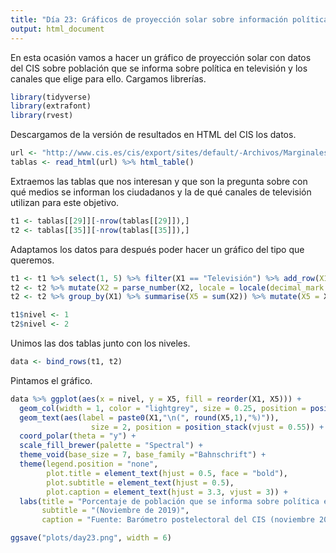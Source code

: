 ```yaml
---
title: "Día 23: Gráficos de proyección solar sobre información política en televisión"
output: html_document
---
```


En esta ocasión vamos a hacer un gráfico de proyección solar con datos del CIS sobre población que se informa sobre política en televisión y los canales que elige para ello. Cargamos librerías.

```r
library(tidyverse)
library(extrafont)
library(rvest)
```

Descargamos de la versión de resultados en HTML del CIS los datos.

```r
url <- "http://www.cis.es/cis/export/sites/default/-Archivos/Marginales/3260_3279/3269/es3269mar.html"
tablas <- read_html(url) %>% html_table()
```

Extraemos las tablas que nos interesan y que son la pregunta sobre con qué medios se informan los ciudadanos y la de qué canales de televisión utilizan para este objetivo.

```r
t1 <- tablas[[29]][-nrow(tablas[[29]]),]
t2 <- tablas[[35]][-nrow(tablas[[35]]),]
```

Adaptamos los datos para después poder hacer un gráfico del tipo que queremos.

```r
t1 <- t1 %>% select(1, 5) %>% filter(X1 == "Televisión") %>% add_row(X1 = "No", X5 = "26,1") %>% mutate(X1=replace(X1, X1=="Televisión", "Sí")) %>% mutate(X5 = parse_number(X5, locale = locale(decimal_mark = ",")))
t2 <- t2 %>% mutate(X2 = parse_number(X2, locale = locale(decimal_mark = ",")), X1 = ifelse(X2 > 2, X1, "Otros")) 
t2 <- t2 %>% group_by(X1) %>% summarise(X5 = sum(X2)) %>% mutate(X5 = X5*0.739) %>% arrange(desc(X5))

t1$nivel <- 1
t2$nivel <- 2
```

Unimos las dos tablas junto con los niveles.

```r
data <- bind_rows(t1, t2)
```

Pintamos el gráfico.

```r
data %>% ggplot(aes(x = nivel, y = X5, fill = reorder(X1, X5))) +
  geom_col(width = 1, color = "lightgrey", size = 0.25, position = position_stack()) +
  geom_text(aes(label = paste0(X1,"\n(", round(X5,1),"%)")), 
                  size = 2, position = position_stack(vjust = 0.55)) +
  coord_polar(theta = "y") +
  scale_fill_brewer(palette = "Spectral") +
  theme_void(base_size = 7, base_family ="Bahnschrift") +
  theme(legend.position = "none",
        plot.title = element_text(hjust = 0.5, face = "bold"),
        plot.subtitle = element_text(hjust = 0.5),
        plot.caption = element_text(hjust = 3.3, vjust = 3)) +
  labs(title = "Porcentaje de población que se informa sobre política en televisión y canales más vistos",
       subtitle = "(Noviembre de 2019)",
       caption = "Fuente: Barómetro postelectoral del CIS (noviembre 2019) | @jantleon")

ggsave("plots/day23.png", width = 6)
```